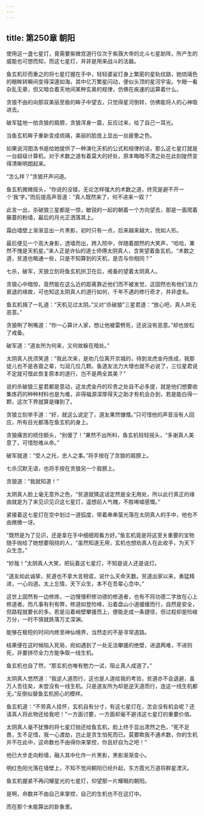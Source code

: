 ```yaml
---
---
---
```

title: 第250章 朝阳
---





使用这一盏七星灯，竟需要紫微宫道行仅次于紫薇大帝的北斗七星助阵，所产生的威能也可想而知，而这七星灯，并非是用来战斗的法器。

鱼玄机珍而重之的将七星灯握在手中，轻轻婆娑灯身上繁密的星轨纹路，她琉璃色的眼眸转瞬间变得深邃如海，其中亿万繁星闪动，便似头顶的星河宇宙。乍眼一看杂乱无章，但又暗合着天地间某种玄奥的规律，仿佛在疾速的运算着什么。

贪狼不由的向那双美丽至极的眸子中望去，只觉得星河倒转，仿佛能将人的心神吸进去。

破军猛地一拍贪狼的肩膀，贪狼浑身一震，反应过来，给了自己一耳光。

当鱼玄机眸子重新变成琉璃，美丽的脸庞上显出一丝疲惫之色。

如果说河图洛书是给她提供了一种演化天机的公式和规律的话，那么这七星灯就是一台超级计算机，对于术数之道有着莫大的好处，原本晦暗不清之处在此刻陡然变得清晰明朗起来。

“怎么样？”贪狼开声问道。

鱼玄机微微摇头，“你说的没错，无论怎样强大的术数之道，终究是避不开一个‘我’字。”而后提高声音道：“真人既然来了，何不进来一叙？”

此言一出，杀破狼三星都是一惊，敏锐的一起的朝着一个方向望去，那是一面爬着藤蔓的粉墙，最后的月光正洒落其上。

霜白墙壁上渐渐显出一片黑影，初时只有一点，后来越来越大，恍如人形。

最后便见一个高大身影，透墙而出，跨入院中，伴随着朗然的大笑声，“哈哈，果然不愧是天机星。”来人正是许仙的道士师傅太阴真人，含笑望着鱼玄机，“术数之道，贫道也略通一些，只是不知算到的天机，是否与你相同？”

七杀，破军，天狼立刻将鱼玄机拱卫在后，戒备的望着太阴真人。

贪狼心中暗惊，竟然能在这么近的距离靠近他们而不被发觉，这固然也有他们法力衰退的缘故，可也知这太阴真人的道行如何，千年不遇的修行奇才，并非虚名。

鱼玄机揖了一礼道：“天机见过太阴。”又对“杀破狼”三星君道：“放心吧，真人并无恶意。”

贪狼咧了咧嘴道：“你一心算计人家，想让他被雷劈死，还说没有恶意。”却也放松了戒备。

破军道：“道友所为何来，又何故躲在暗处。”

太阴真人抚须笑道：“我此次来，是劝几位离开京城的，待到龙虎金丹炼成，我那徒儿也不是吝啬之辈，匀润几位几颗。鱼道友法力大增也就不必说了，三位星君说不定就可借此恢复原本的道行，岂不是两全其美？”

说的杀破狼三星君都是意动，这龙虎金丹的珍贵之处自不必多提，就是他们想要收集炼药的种种材料也是为难，非得福源深厚得天之助才有机会办到，若是能白得一颗，这次下界就算是赚到了。

贪狼立刻举手道：“好，就这么说定了，道友果然慷慨。”只可惜他的声音没有人回应，所有目光都落在鱼玄机的身上。

贪狼痛苦的捂住额头，“别傻了！”果然不出所料，鱼玄机轻轻摇头，“多谢真人美意了，可惜恕难从命。”

破军就道：“受人之托，忠人之事。”将手按在了贪狼的肩膀上。

七杀沉默无语，也将手按在贪狼另一个肩膀上。

贪狼道：“我就知道！”

太阴真人脸上毫无意外之色，“贫道就猜这话定然是全无用处，所以此行真正的缘由就是为了来见识见识这七星灯，遥想前人气魄，不胜唏嘘感慨。”

紧接着这七星灯在空中划过一道弧度，带着串串萤光落在太阴真人的手中，他也不由微微一讶。

“既然是为了见识，还是拿在手中细细观看方好。”鱼玄机竟是将这至关重要的宝物随手抛给了她想要阻挠的人，“虽然知道无用，玄机也想劝真人在此收手，为天下众生念。”

“妙哉！”太阴真人大笑，把玩着这七星灯，不知是说人还是说灯。

“道友如此诚挚，贫道也不拿大言相诓，说什么天命天数。贫道出家以来，勇猛精进，一心向道。太上忘情，天下众生，本不在吾辈心念中。”

这世上固然有一边修炼，一边慢慢积修功德的修道者，也有不将功德二字放在心上修道者。而凡事有利有弊，修道如登险峰，沿着盘山小道缓缓而行，自然是安全，但路程就要长的多。若是沿着峭壁攀援而上，便能走成一条捷径，但过程却是险峻万分，一时不慎就跌落万丈深渊。

能够在极短的时间内修至神仙境界，当然走的不是寻常道路。

结果便在这时候陷入死局，宛如遇到了一处无法攀援的绝壁，进退两难，不进则死，非要拼尽全力方能争取一线生机。

鱼玄机也自了然，“那玄机也唯有勉力一试，阻止真人成道了。”

太阴真人悠然道：“我逆人道而行，这也是人道给我的考验，贫道亦不会退避，虽万人吾往矣，未尝没有一线生机。只是道友所为却是逆天道而行，连这一线生机都无。”反倒似替鱼玄机担心的模样。

鱼玄机道：“不劳真人挂怀，玄机自有分寸，有这七星灯在，怎会没有机会呢？还请真人将此物还给我吧！”一方面讨要，一方面却毫不避讳这七星灯的重要价值。

太阴真人毫不犹豫的将七星灯抛还给鱼玄机，脸上终于显出肃然之色，“死不足畏，生不足惜，我一心渡劫，岂止是贪生怕死而已。莫要欺我不通术数，你的生机并不在此中，这命数也不由得你来掌控，你且好自为之吧！”

他已大步走向粉墙，融入其中化作一片黑影，黑影渐渐变小。

明红色阳光落在墙壁上，不知不觉间朝阳已经升起，东方霞光万道将群星湮灭。

鱼玄机握紧不再闪耀星光的七星灯，仰望那一片耀眼的朝阳。

是啊，命数并不由自己来掌控，自己的生机也不在这灯中。

而在那个未能算出的卦象里。